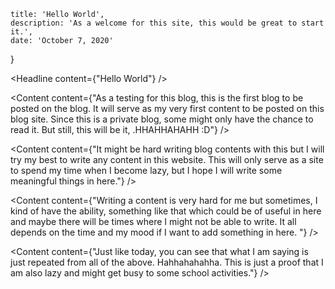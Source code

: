 
    title: 'Hello World',
    description: 'As a welcome for this site, this would be great to start it.',
    date: 'October 7, 2020'
}



<Headline content={"Hello World"} />

<Content content={"As a testing for this blog, this is the first blog to be posted on the blog. It will serve as my very first content to be posted on this blog site. Since this is a private blog, some might only have the chance to read it. But still, this will be it, .HHAHHAHAHH :D"} />

<Content content={"It might be hard writing blog contents with this but I will try my best to write any content in this website. This will only serve as a site to spend my time when I become lazy, but I hope I will write some meaningful things in here."} />

<Content content={"Writing a content is very hard for me but sometimes, I kind of have the ability, something like that which could be of useful in here and maybe there will be times where I might not be able to write. It all depends on the time and my mood if I want to add something in here. "} />

<Content content={"Just like today, you can see that what I am saying is just repeated from all of the above. Hahhahahahha. This is just a proof that I am also lazy and might get busy to some school activities."} />